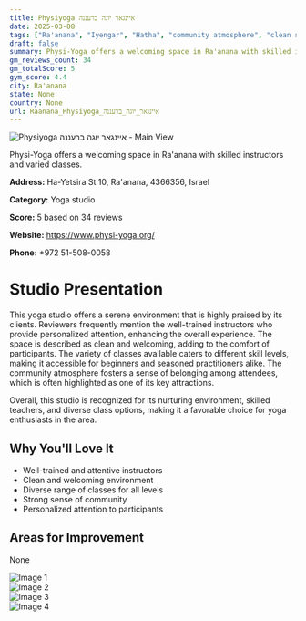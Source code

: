 ```yaml
---
title: Physiyoga איינגאר יוגה ברעננה
date: 2025-03-08
tags: ["Ra'anana", "Iyengar", "Hatha", "community atmosphere", "clean space", "Ra'anana"]  
draft: false
summary: Physi-Yoga offers a welcoming space in Ra'anana with skilled instructors and varied classes.
gm_reviews_count: 34
gm_totalScore: 5
gym_score: 4.4
city: Ra'anana
state: None
country: None
url: Raanana_Physiyoga_איינגאר_יוגה_ברעננה
---
```


<div className="aspect-[16/9] relative my-8">
  <img 
    src="https://lh5.googleusercontent.com/p/AF1QipOU7WZLeGwHohTzqDX4c3MaysNGSFq7G2Zg-dn8=w1920-h1080-k-no"
    alt="Physiyoga איינגאר יוגה ברעננה - Main View"
    className="object-cover absolute inset-0 w-full h-full rounded-lg"
  />
</div>

Physi-Yoga offers a welcoming space in Ra'anana with skilled instructors and varied classes.

**Address:** Ha-Yetsira St 10, Ra'anana, 4366356, Israel

**Category:** Yoga studio

**Score:** 5 based on 34 reviews

**Website:** https://www.physi-yoga.org/

**Phone:** +972 51-508-0058

# Studio Presentation

This yoga studio offers a serene environment that is highly praised by its clients. Reviewers frequently mention the well-trained instructors who provide personalized attention, enhancing the overall experience. The space is described as clean and welcoming, adding to the comfort of participants. The variety of classes available caters to different skill levels, making it accessible for beginners and seasoned practitioners alike. The community atmosphere fosters a sense of belonging among attendees, which is often highlighted as one of its key attractions.

Overall, this studio is recognized for its nurturing environment, skilled teachers, and diverse class options, making it a favorable choice for yoga enthusiasts in the area.

## Why You'll Love It

- Well-trained and attentive instructors
- Clean and welcoming environment
- Diverse range of classes for all levels
- Strong sense of community
- Personalized attention to participants

## Areas for Improvement

None

<div className="grid grid-cols-1 xl:grid-cols-2 gap-4 my-8">
<div className="aspect-[4/3] relative"><img src="https://lh5.googleusercontent.com/p/AF1QipO_NR-HiDflllOL3vw_bR-292b-A9pii1ylwmg2=w1920-h1080-k-no" alt="Image 1" className="object-cover absolute inset-0 w-full h-full rounded-lg" /></div>
<div className="aspect-[4/3] relative"><img src="https://lh5.googleusercontent.com/p/AF1QipM3J71CoTLhAAiguXDeQinmRdbpoiCC5QyGkTlh=w1920-h1080-k-no" alt="Image 2" className="object-cover absolute inset-0 w-full h-full rounded-lg" /></div>
<div className="aspect-[4/3] relative"><img src="https://lh5.googleusercontent.com/p/AF1QipMH18VvSivHG6XPA-xpuk6fb7n2ERPVFvFyo8-k=w1920-h1080-k-no" alt="Image 3" className="object-cover absolute inset-0 w-full h-full rounded-lg" /></div>
<div className="aspect-[4/3] relative"><img src="https://lh5.googleusercontent.com/p/AF1QipMA5kLCmPkQNm6OL02gANmdm-xn4oQw27dl4VqE=w1920-h1080-k-no" alt="Image 4" className="object-cover absolute inset-0 w-full h-full rounded-lg" /></div>
</div>